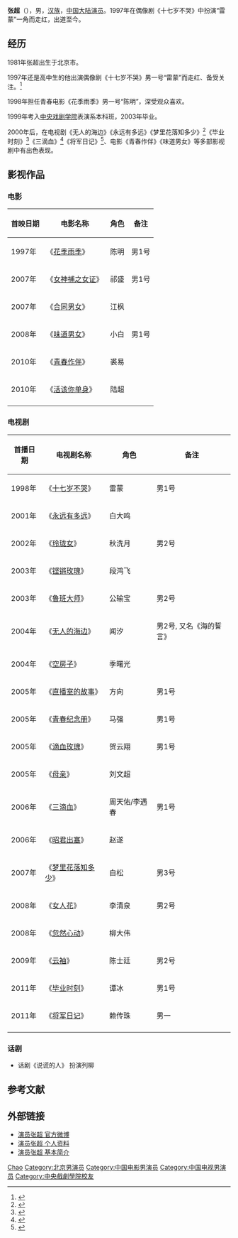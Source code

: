 {{Otheruses|张超}}
{{藝人
|姓名 = 张超
|類型 = 男演员
|圖片 = 
|圖片簡介 = 
|出生日期 = {{birth_date_and _age|1981|3|1}}
|出生地點 = {{CHN}}[[北京市|北京市]][[崇文区|崇文区]] 
|母校 = [[中央戏剧学院|中央戏剧学院]] 
|国籍 ={{PRC}}
|音樂類型 = 
|職業 = [[演员|演员]] 
|唱片公司 =  
|经纪公司 = 
|網站 =[http://weibo.com/u/1998266487 演员张超 官方微博]
}}
'''张超'''（{{bd|1981年|3月1日|catIdx=Z张}}），男，[[汉族|汉族]]，[[中国大陆|中国大陆]][[演员|演员]]。1997年在偶像剧《十七岁不哭》中扮演“雷蒙”一角而走红，出道至今。

== 经历 ==
1981年张超出生于北京市。

1997年还是高中生的他出演偶像剧《十七岁不哭》男一号“雷蒙”而走红、备受关注。<ref>{{Cite web |url=http://ent.sina.com.cn/m/m/2008-03-04/15111935582.shtml |title=张超早熟荧幕帅哥 半天点击率就超过九千 |access-date=2015-01-24 |archive-date=2016-03-04 |archive-url=https://web.archive.org/web/20160304110114/http://ent.sina.com.cn/m/m/2008-03-04/15111935582.shtml }}</ref>

1998年担任青春电影《花季雨季》男一号“陈明”，深受观众喜欢。

1999年考入[[中央戏剧学院|中央戏剧学院]]表演系本科班，2003年毕业。

2000年后，在电视剧《无人的海边》《永远有多远》《梦里花落知多少》<ref>{{Cite web |url=http://ent.sina.com.cn/v/m/2007-08-28/11431692762.shtml |title=张超再演青春故事 成《梦里花落知多少》亮点 |access-date=2015-01-24 |archive-date=2015-05-23 |archive-url=https://web.archive.org/web/20150523134814/http://ent.sina.com.cn/v/m/2007-08-28/11431692762.shtml }}</ref>《毕业时刻》<ref>{{Cite web |url=http://ent.zdface.com/a/NewShow_462755_1.htm |title="毕业时刻"登陆央视八套 张超成富二代毕业生 |access-date=2015-01-24 |archive-date=2016-03-04 |archive-url=https://web.archive.org/web/20160304224635/http://ent.zdface.com/a/NewShow_462755_1.htm }}</ref>《三滴血》<ref>{{Cite web |url=http://ent.163.com/10/1124/15/6M8VG9F000031GVS.html |title=张超敬佩亚运精神 忆《三滴血》冰水中拍摄太苦 |access-date=2015-01-24 |archive-date=2016-03-05 |archive-url=https://web.archive.org/web/20160305015724/http://ent.163.com/10/1124/15/6M8VG9F000031GVS.html }}</ref>《将军日记》<ref>{{Cite web |url=http://yule.sohu.com/20111019/n322691807.shtml |title=《将军日记》央视热播 张超挑大梁演革命将帅 |access-date=2015-01-24 |archive-date=2016-03-04 |archive-url=https://web.archive.org/web/20160304204458/http://yule.sohu.com/20111019/n322691807.shtml }}</ref>、电影《青春作伴》《味道男女》等多部影视剧中有出色表现。

==影视作品==
===电影===
{| class="wikitable"
|-
! 首映日期  !! 电影名称 !! 角色 !! 备注
|-
| 1997年 || 《[[花季雨季|花季雨季]]》  || 陈明  || 男1号
|-
| 2007年 || 《[[女神捕之女证|女神捕之女证]]》 || 祁盛   || 男1号
|-
| 2007年 || 《[[合同男女|合同男女]]》  || 江枫  ||
|-
| 2008年 || 《[[味道男女|味道男女]]》  || 小白 ||  男1号
|-
| 2010年 || 《[[青春作伴|青春作伴]]》 || 裘易 ||  
|-
| 2010年 || 《[[活该你单身|活该你单身]]》 || 陆超  ||  
|-
|}

===电视剧===
{| class="wikitable"
|-
! 首播日期  !! 电视剧名称 !! 角色 !!  备注
|-
| 1998年 || 《[[十七岁不哭|十七岁不哭]]》  || 雷蒙 ||  男1号
|-
| 2001年 || 《[[永远有多远|永远有多远]]》 || 白大鸣 ||
|-
| 2002年 || 《[[玲珑女|玲珑女]]》 || 秋洗月 ||  男2号
|-
| 2003年 || 《[[铿锵玫瑰|铿锵玫瑰]]》 || 段鸿飞 ||  
|-
| 2003年 || 《[[鲁班大师|鲁班大师]]》  || 公输宝 || 男2号
|-
| 2004年 || 《[[无人的海边|无人的海边]]》 || 闻汐 ||  男2号, 又名《海的誓言》
|-
| 2004年 || 《[[空房子|空房子]]》 || 季曙光 || 
|-
| 2005年 || 《[[直播室的故事|直播室的故事]]》 || 方向 ||  男1号
|-
| 2005年 || 《[[青春纪念册|青春纪念册]]》 || 马强 ||  男1号
|-
| 2005年 || 《[[滴血玫瑰|滴血玫瑰]]》 || 贺云翔 ||   男1号 
|-
| 2005年 || 《[[母亲|母亲]]》 || 刘文超 || 
|-
| 2006年 || 《[[三滴血|三滴血]]》 || 周天佑/李遇春  || 男1号 
|-
| 2006年 || 《[[昭君出塞|昭君出塞]]》 || 赵遂 ||  
|-
| 2007年 || 《[[梦里花落知多少|梦里花落知多少]]》 || 白松  ||  男3号
|-
| 2008年|| 《[[女人花|女人花]]》 || 李清泉  ||  男2号
|-
| 2008年 || 《[[忽然心动|忽然心动]]》 ||柳大伟 || 
|-
| 2009年 || 《[[云袖|云袖]]》 || 陈士廷  || 男2号
|-
| 2011年 || 《[[毕业时刻|毕业时刻]]》 || 谭冰  || 男1号
|-
| 2011年 || 《[[将军日记|将军日记]]》 || 赖传珠  || 男一
|-
|}

===话剧===
*话剧《说谎的人》 扮演列柳

== 参考文献 ==
{{reflist}}

== 外部链接 ==
* [http://weibo.com/u/1998266487 演员张超 官方微博] {{Wayback|url=http://weibo.com/u/1998266487 |date=20170925003356 }}
* [http://www.tvzn.com/person/6335.html 演员张超 个人资料] {{Wayback|url=http://www.tvzn.com/person/6335.html |date=20210304115607 }}
* [http://ent.sina.com.cn/v/2008-02-26/22391927706.shtml 演员张超 基本简介] {{Wayback|url=http://ent.sina.com.cn/v/2008-02-26/22391927706.shtml |date=20160304081117 }} 

{{Authority control}}
{{DEFAULTSORT:Zhang张}}
[[Category:张姓|Chao]]
[[Category:北京男演员|Category:北京男演员]]
[[Category:中国电影男演员|Category:中国电影男演员]] 
[[Category:中国电视男演员|Category:中国电视男演员]]
[[Category:中央戲劇學院校友|Category:中央戲劇學院校友]]